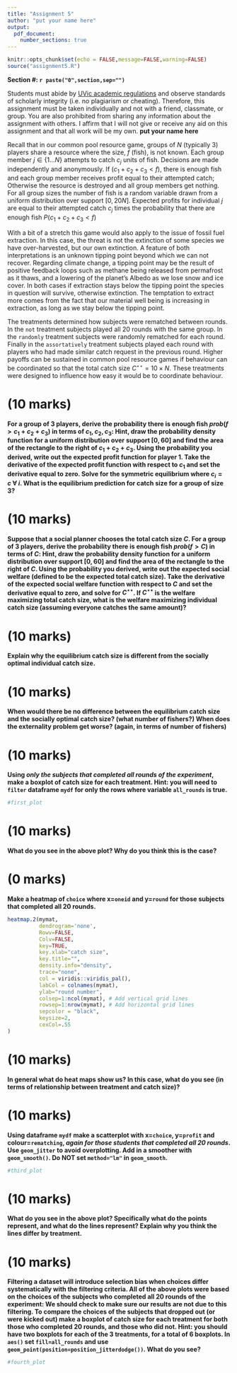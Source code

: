 ```yaml
---
title: "Assignment 5"
author: "put your name here"
output: 
  pdf_document:
    number_sections: true
---
```


```r
knitr::opts_chunk$set(echo = FALSE,message=FALSE,warning=FALSE)
source("assignment5.R")
```
**Section #: `r paste("0",section,sep="")`**


Students must abide by  [UVic
  academic regulations](https://www.uvic.ca/calendar/undergrad/index.php#/policy/Sk_0xsM_V?bc=true&bcCurrent=08%20-%20Policy%20on%20Academic%20Integrity&bcGroup=Undergraduate%20Academic%20Regulations&bcItemType=policies)
 and observe standards of scholarly integrity
(i.e. no plagiarism or cheating). Therefore, this assignment must be
taken individually and not with a friend, classmate, or group. You are
also prohibited from sharing any information about the assignment with
others. I affirm that I will not give or receive any aid on this assignment 
and that all work will be my own. **put your name here**

Recall that in our common pool resource game, groups of $N$ (typically
3) players share a resource where the size, $f$ (fish), is not
known. Each group member $j \in \{1...N\}$ attempts to catch $c_j$
units of fish.  Decisions are made independently and anonymously. If
$(c_1+c_2+c_3<f)$, there is enough fish and each group member receives profit equal to their attempted catch; Otherwise the resource is destroyed and all group members get nothing. For all group sizes the number of fish is a random variable drawn from a uniform distribution
over support $[0,20N]$. Expected profits for individual $j$ are equal
to their attempted catch $c_j$ times the probability that there are enough fish $P(c_1+c_2+c_3<f)$

With a bit of a stretch this game would also apply to the issue of fossil fuel extraction. In this case, the threat is not the extinction of some species we have over-harvested, but our own extinction. A feature of both interpretations is an unknown tipping point beyond which we can not recover. Regarding climate change, a tipping point may be the result of positive feedback loops such as methane being released from permafrost as it thaws, and a lowering of the planet's Albedo as we lose snow and ice cover.  In both cases if extraction stays below the tipping point the species in question will survive, otherwise extinction. The temptation to extract more comes from the fact that our material well being is increasing in extraction, as long as we stay below the tipping point.

The treatments determined how subjects were rematched between rounds.  In the `not` treatment subjects played all 20 rounds with the same group.  In the `randomly` treatment subjects were randomly rematched for each round.  Finally in the `assortatively` treatment subjects played each round with players who had made similar catch request in the previous round.  Higher payoffs can be sustained in common pool resource games if behaviour can be coordinated so that the total catch size $C^{\star\star}=10\times N$.  These treatments were designed to influence how easy it would be to coordinate behaviour. 

# (10 marks)

**For a group of $3$ players, derive the probability there is enough fish $prob(f>c_1+c_2+c_3)$ in terms of $c_1,c_2,c_3$: Hint, draw the probability density function for a uniform distribution over support $[0,60]$ and find the area of the rectangle to the right of $c_1+c_2+c_3$. Using the probability you derived, write out the expected profit function for player 1.  Take the derivative of the expected profit function with respect to $c_1$ and set the derivative equal to zero.  Solve for the symmetric equilibrium where $c_i=c~\forall~i$. What is the equilibrium prediction for catch size for a group of size 3?**


# (10 marks)

**Suppose that a social planner chooses the total catch size $C$. For a group of $3$ players, derive the probability there is enough fish $prob(f>C)$ in terms of $C$: Hint, draw the probability density function for a uniform distribution over support $[0,60]$ and find the area of the rectangle to the right of $C$. Using the probability you derived, write out the expected social welfare (defined to be the expected total catch size).  Take the derivative of the expected social welfare function with respect to $C$ and set the derivative equal to zero, and solve for $C^{\star\star}$.  If $C^{\star\star}$ is the welfare maximizing total catch size, what is the welfare maximizing individual catch size (assuming everyone catches the same amount)?**


# (10 marks) 

**Explain why the equilibrium catch size is different from the socially optimal individual catch size.** 


# (10 marks) 

**When would there be no difference between the equilibrium catch size and the socially optimal catch size? (what number of fishers?)  When does the externality problem get worse? (again, in terms of number of fishers)**


# (10 marks) 

**Using *only the subjects that completed all rounds of the experiment*, make a boxplot of catch size for each treatment.  Hint: you will need to `filter` dataframe `mydf` for only the rows where variable `all_rounds` is true.** 

```r
#first_plot
```

# (10 marks) 

**What do you see in the above plot?  Why do you think this is the case?**



# (0 marks) 

**Make a heatmap of `choice` where x=`oneid` and y=`round` for those subjects that completed all 20 rounds.**

```r
heatmap.2(mymat, 
          dendrogram='none',     
          Rowv=FALSE,
          Colv=FALSE,
          key=TRUE, 
          key.xlab="catch size",
          key.title="",
          density.info="density",
          trace="none",
          col = viridis::viridis_pal(),
          labCol = colnames(mymat),
          ylab="round number",
          colsep=1:ncol(mymat), # Add vertical grid lines
          rowsep=1:nrow(mymat), # Add horizontal grid lines
          sepcolor = "black",
          keysize=2,
          cexCol=.55
)
```

# (10 marks) 

**In general what do heat maps show us? In this case, what do you see (in terms of relationship between treatment and catch size)?**


# (10 marks) 

**Using dataframe `mydf` make a scatterplot with x=`choice`, y=`profit` and colour=`rematching`, *again for those students that completed all 20 rounds*. Use `geom_jitter` to avoid overplotting.  Add in a smoother with `geom_smooth()`. Do NOT set `method="lm"` in `geom_smooth`.**

```r
#third_plot
```

# (10 marks) 

**What do you see in the above plot? Specifically what do the points represent, and what do the lines represent? Explain why you think the lines differ by treatment.**

    
 
# (10 marks) 

**Filtering a dataset will introduce selection bias when choices differ systematically with the filtering criteria. All of the above plots were based on the choices of the subjects who completed all 20 rounds of the experiment: We should check to make sure our results are not due to this filtering. To compare the choices of the subjects that dropped out (or were kicked out) make a boxplot of catch size for each treatment for both those who completed 20 rounds, and those who did not.  Hint: you should have two boxplots for each of the 3 treatments, for a total of 6 boxplots.  In `aes()` set `fill=all_rounds` and use `geom_point(position=position_jitterdodge())`. What do you see?** 


```r
#fourth_plot
```

